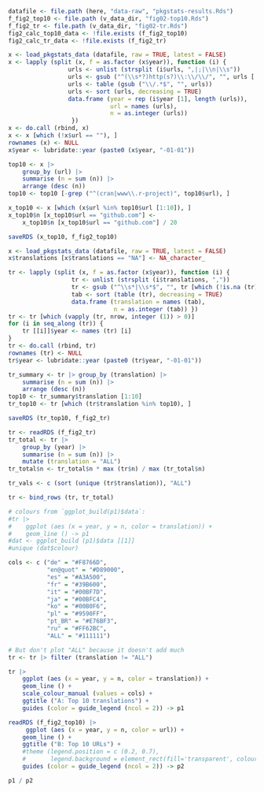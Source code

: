 
```r
datafile <- file.path (here, "data-raw", "pkgstats-results.Rds")
f_fig2_top10 <- file.path (v_data_dir, "fig02-top10.Rds")
f_fig2_tr <- file.path (v_data_dir, "fig02-tr.Rds")
fig2_calc_top10_data <- !file.exists (f_fig2_top10)
fig2_calc_tr_data <- !file.exists (f_fig2_tr)

```

```r
x <- load_pkgstats_data (datafile, raw = TRUE, latest = FALSE)
x <- lapply (split (x, f = as.factor (x$year)), function (i) {
                 urls <- unlist (strsplit (i$urls, ",|;|\\n|\\s"))
                 urls <- gsub ("^(\\s*?)http(s?)\\:\\/\\/", "", urls [!is.na (urls)])
                 urls <- table (gsub ("\\/.*$", "", urls))
                 urls <- sort (urls, decreasing = TRUE)
                 data.frame (year = rep (i$year [1], length (urls)),
                             url = names (urls),
                             n = as.integer (urls))
                  })
x <- do.call (rbind, x)
x <- x [which (!x$url == ""), ]
rownames (x) <- NULL
x$year <- lubridate::year (paste0 (x$year, "-01-01"))

top10 <- x |>
    group_by (url) |>
    summarise (n = sum (n)) |>
    arrange (desc (n))
top10 <- top10 [-grep ("^(cran|www\\.r-project)", top10$url), ]

x_top10 <- x [which (x$url %in% top10$url [1:10]), ]
x_top10$n [x_top10$url == "github.com"] <-
    x_top10$n [x_top10$url == "github.com"] / 20

saveRDS (x_top10, f_fig2_top10)
```

```r
x <- load_pkgstats_data (datafile, raw = TRUE, latest = FALSE)
x$translations [x$translations == "NA"] <- NA_character_

tr <- lapply (split (x, f = as.factor (x$year)), function (i) {
                  tr <- unlist (strsplit (i$translations, ","))
                  tr <- gsub ("^\\s*|\\s*$", "", tr [which (!is.na (tr))])
                  tab <- sort (table (tr), decreasing = TRUE)
                  data.frame (translation = names (tab),
                              n = as.integer (tab)) })
tr <- tr [which (vapply (tr, nrow, integer (1)) > 0)]
for (i in seq_along (tr)) {
    tr [[i]]$year <- names (tr) [i]
}
tr <- do.call (rbind, tr)
rownames (tr) <- NULL
tr$year <- lubridate::year (paste0 (tr$year, "-01-01"))

tr_summary <- tr |> group_by (translation) |>
    summarise (n = sum (n)) |>
    arrange (desc (n))
top10 <- tr_summary$translation [1:10]
tr_top10 <- tr [which (tr$translation %in% top10), ]

saveRDS (tr_top10, f_fig2_tr)
```




```r

tr <- readRDS (f_fig2_tr)
tr_total <- tr |>
    group_by (year) |>
    summarise (n = sum (n)) |>
    mutate (translation = "ALL")
tr_total$n <- tr_total$n * max (tr$n) / max (tr_total$n)

tr_vals <- c (sort (unique (tr$translation)), "ALL")

tr <- bind_rows (tr, tr_total)

# colours from `ggplot_build(p1)$data`:
#tr |>
#    ggplot (aes (x = year, y = n, color = translation)) +
#    geom_line () -> p1
#dat <- ggplot_build (p1)$data [[1]]
#unique (dat$colour)

cols <- c ("de" = "#F8766D",
           "en@quot" = "#D89000",
           "es" = "#A3A500",
           "fr" = "#39B600",
           "it" = "#00BF7D",
           "ja" = "#00BFC4",
           "ko" = "#00B0F6",
           "pl" = "#9590FF",
           "pt_BR" = "#E76BF3",
           "ru" = "#FF62BC",
           "ALL" = "#111111")

# But don't plot "ALL" because it doesn't add much
tr <- tr |> filter (translation != "ALL")

tr |>
    ggplot (aes (x = year, y = n, color = translation)) +
    geom_line () +
    scale_colour_manual (values = cols) +
    ggtitle ("A: Top 10 translations") +
    guides (color = guide_legend (ncol = 2)) -> p1

readRDS (f_fig2_top10) |>
     ggplot (aes (x = year, y = n, color = url)) +
    geom_line () +
    ggtitle ("B: Top 10 URLs") +
    #theme (legend.position = c (0.2, 0.7),
    #       legend.background = element_rect(fill='transparent', colour='transparent')) +
    guides (color = guide_legend (ncol = 2)) -> p2

p1 / p2
```
